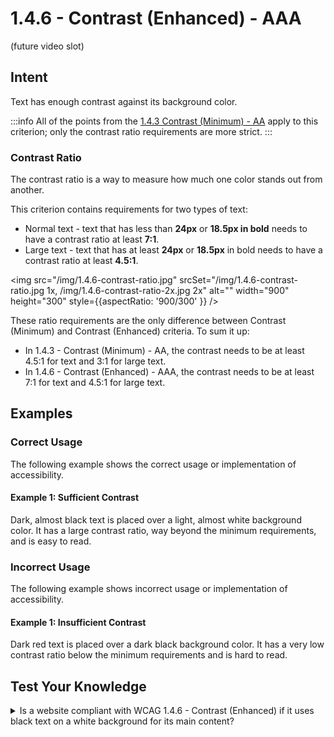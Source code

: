 # 1.4.6 - Contrast (Enhanced) - AAA

(future video slot)

## Intent

Text has enough contrast against its background color.

:::info
All of the points from the [1.4.3 Contrast (Minimum) - AA](./1.4.3-contrast-minimum.mdx) apply to this criterion; only the contrast ratio requirements are more strict.
:::

### Contrast Ratio

The contrast ratio is a way to measure how much one color stands out from another.

This criterion contains requirements for two types of text:

- Normal text - text that has less than <strong>24px</strong> or <strong>18.5px in bold</strong> needs to have a contrast ratio at least <strong>7:1</strong>.
- Large text - text that has at least <strong>24px</strong> or <strong>18.5px</strong> in bold needs to have a contrast ratio at least <strong>4.5:1</strong>.

<img src="/img/1.4.6-contrast-ratio.jpg" srcSet="/img/1.4.6-contrast-ratio.jpg 1x, /img/1.4.6-contrast-ratio-2x.jpg 2x" alt="" width="900" height="300" style={{aspectRatio: '900/300' }} />

These ratio requirements are the only difference between Contrast (Minimum) and Contrast (Enhanced) criteria. To sum it up:

- In 1.4.3 - Contrast (Minimum) - AA, the contrast needs to be at least 4.5:1 for text and 3:1 for large text.
- In 1.4.6 - Contrast (Enhanced) - AAA, the contrast needs to be at least 7:1 for text and 4.5:1 for large text.

## Examples

### Correct Usage

The following example shows the correct usage or implementation of accessibility.

#### Example 1: Sufficient Contrast

Dark, almost black text is placed over a light, almost white background color. It has a large contrast ratio, way beyond the minimum requirements, and is easy to read.

### Incorrect Usage

The following example shows incorrect usage or implementation of accessibility.

#### Example 1: Insufficient Contrast

Dark red text is placed over a dark black background color. It has a very low contrast ratio below the minimum requirements and is hard to read.

## Test Your Knowledge

<details>
  <summary>
    <span>Is a website compliant with WCAG 1.4.6 - Contrast (Enhanced) if it uses black text on a white background for its main content?</span>
  </summary>
  Yes, it is compliant. Using black text on a white background creates the largest possible contrast ratio.
</details>
